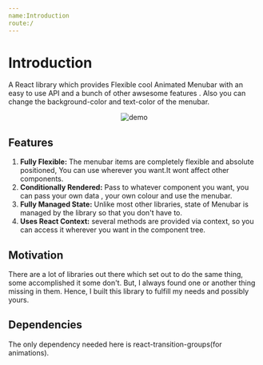 ```yaml
---
name:Introduction
route:/
---
```

# Introduction


A React library which provides Flexible cool Animated Menubar with an easy to use API and a bunch of other awsesome features . Also you can change the background-color and text-color of the menubar.


<center><img src={Image} alt='demo'/></center>

## Features

1. **Fully Flexible:** The menubar items are completely flexible and absolute positioned, You can use wherever you want.It wont affect other components.
2. **Conditionally Rendered:** Pass to whatever component you want, you can pass your own data , your own colour and use the menubar.
3. **Fully Managed State:** Unlike most other libraries, state of Menubar is managed by the library so that you don't have to.
4. **Uses React Context:** several methods are provided via context, so you can access it wherever you want in the component tree.

## Motivation

There are a lot of libraries out there which set out to do the same thing, some accomplished it some don't. But, I always found one or another thing missing in them. Hence, I built this library to fulfill my needs and possibly yours.


## Dependencies

The only dependency needed here is react-transition-groups(for animations).